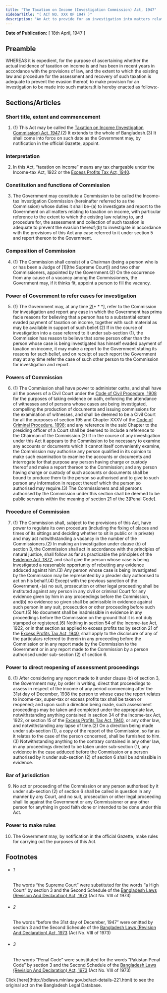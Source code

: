 ```yaml
---
title: "The Taxation on Income (Investigation Commission) Act, 1947"
sidebarTitle: "( ACT NO. XXX OF 1947 )"
description: "An Act to provide for an investigation into matters relating to taxation on income.♣"
---
```


**Date of Publication:** [ 18th April, 1947 ]

## Preamble

WHEREAS it is expedient, for the purpose of ascertaining whether the actual incidence of taxation on income is and has been in recent years in accordance with the provisions of law, and the extent to which the existing law and procedure for the assessment and recovery of such taxation is adequate to prevent the evasion thereof, to make provision for an investigation to be made into such matters;It is hereby enacted as follows:-

## Sections/Articles

### Short title, extent and commencement

1. (1) This Act may be called the [Taxation on Income (Investigation Commission) Act, 1947](/laws/volume-10/act-221 "Taxation on Income (Investigation Commission) Act, 1947").(2) It extends to the whole of Bangladesh.(3) It shall come into force on such date as the Government may, by notification in the official Gazette, appoint.

### Interpretation

2. In this Act, “taxation on income” means any tax chargeable under the Income-tax Act, 1922 or the [Excess Profits Tax Act, 1940](/laws/volume-9/act-187 "Excess Profits Tax Act, 1940").

### Constitution and functions of Commission

3. The Government may constitute a Commission to be called the Income-tax Investigation Commission (hereinafter referred to as the Commission) whose duties it shall be-(a) to investigate and report to the Government on all matters relating to taxation on income, with particular reference to the extent to which the existing law relating to, and procedure for, the assessment and collection of such taxation is adequate to prevent the evasion thereof;(b) to investigate in accordance with the provisions of this Act any case referred to it under section 5 and report thereon to the Government.

### Composition of Commission

4. (1) The Commission shall consist of a Chairman (being a person who is or has been a Judge of [1][the Supreme Court]) and two other Commissioners, appointed by the Government.(2) On the occurrence from any cause of a vacancy among the Commissioners, the Government may, if it thinks fit, appoint a person to fill the vacancy.

### Power of Government to refer cases for investigation

5. (1) The Government may, at any time [2](1)[\* \* \*], refer to the Commission for investigation and report any case in which the Government has prima facie reasons for believing that a person has to a substantial extent evaded payment of taxation on income, together with such material as may be available in support of such belief.(2) If in the course of investigation into a case referred to it under sub-section (1), the Commission has reason to believe that some person other than the person whose case is being investigated has himself evaded payment of taxation on income, it may make a report to the Government stating its reasons for such belief, and on receipt of such report the Government may at any time refer the case of such other person to the Commission for investigation and report.

### Powers of Commission

6. (1) The Commission shall have power to administer oaths, and shall have all the powers of a Civil Court under the [Code of Civil Procedure, 1908](/laws/volume-5/act-86 "Code of Civil Procedure, 1908") for the purposes of taking evidence on oath, enforcing the attendance of witnesses and of persons whose cases are being investigated, compelling the production of documents and issuing commissions for the examination of witnesses, and shall be deemed to be a Civil Court for all the purposes of section 195 and Chapter XXXV of the [Code of Criminal Procedure, 1898](/laws/volume-4/act-75 "Code of Criminal Procedure, 1898"); and any reference in the said Chapter to the presiding officer of a Court shall be deemed to include a reference to the Chairman of the Commission.(2) If in the course of any investigation under this Act it appears to the Commission to be necessary to examine any accounts or documents which it cannot itself conveniently examine, the Commission may authorise any person qualified in its opinion to make such examination to examine the accounts or documents and interrogate for that purpose any person having charge or custody thereof and make a report thereon to the Commission; and any person having charge or custody of such accounts or documents shall be bound to produce them to the person so authorised and to give to such person any information in respect thereof which the person so authorised may require.(3) The Commissioners and all persons authorised by the Commission under this section shall be deemed to be public servants within the meaning of section 21 of the [3](1)[Penal Code].

### Procedure of Commission

7. (1) The Commission shall, subject to the provisions of this Act, have power to regulate its own procedure (including the fixing of places and times of its sittings and deciding whether to sit in public or in private) and may act notwithstanding a vacancy in the number of the Commissioners.(2) In making an investigation under clause (b) of section 3, the Commission shall act in accordance with the principles of natural justice, shall follow as far as practicable the principles of the [Evidence Act, 1872](/laws/volume-1/act-24 "Evidence Act, 1872"), and shall give the person whose case is being investigated a reasonable opportunity of rebutting any evidence adduced against him.(3) Any person whose case is being investigated by the Commission may be represented by a pleader duly authorised to act on his behalf.(4) Except with the previous sanction of the Government,-(a) no suit, prosecution or other legal proceeding shall be instituted against any person in any civil or criminal Court for any evidence given by him in any proceedings before the Commission, and(b) no evidence so given shall be admissible in evidence against such person in any suit, prosecution or other proceeding before such Court.(5) No document shall be inadmissible in evidence in any proceedings before the Commission on the ground that it is not duly stamped or registered.(6) Nothing in section 54 of the Income-tax Act, 1922, or in that section as applied to excess profits tax by section 21 of the [Excess Profits Tax Act, 1940](/laws/volume-9/act-187 "Excess Profits Tax Act, 1940"), shall apply to the disclosure of any of the particulars referred to therein in any proceeding before the Commission or in any report made by the Commission to the Government or in any report made to the Commission by a person authorised under sub-section (2) of section 6.

### Power to direct reopening of assessment proceedings

8. (1) After considering any report made to it under clause (b) of section 3, the Government may, by order in writing, direct that proceedings to assess in respect of the income of any period commencing after the 31st day of December, 1938 the person to whose case the report relates to income-tax, super-tax or excess profits tax shall be taken or reopened; and upon such a direction being made, such assessment proceedings may be taken and completed under the appropriate law, notwithstanding anything contained in section 34 of the Income-tax Act, 1922, or section 15 of the [Excess Profits Tax Act, 1940](/laws/volume-9/act-187 "Excess Profits Tax Act, 1940"), or any other law, and notwithstanding any lapse of time.(2) On a direction being made under sub-section (1), a copy of the report of the Commission, so far as it relates to the case of the person concerned, shall be furnished to him.(3) Notwithstanding anything to the contrary contained in any other law, in any proceedings directed to be taken under sub-section (1), any evidence in the case adduced before the Commission or a person authorised by it under sub-section (2) of section 6 shall be admissible in evidence.

### Bar of jurisdiction

9. No act or proceeding of the Commission or any person authorised by it under sub-section (2) of section 6 shall be called in question in any manner by any Court, and no suit, prosecution or other legal proceeding shall lie against the Government or any Commissioner or any other person for anything in good faith done or intended to be done under this Act.

### Power to make rules

10. The Government may, by notification in the official Gazette, make rules for carrying out the purposes of this Act.

## Footnotes

- ###### 1

  The words “the Supreme Court” were substituted for the words “a High Court” by section 3 and the Second Schedule of the [Bangladesh Laws (Revision And Declaration) Act, 1973](/laws/volume-17/act-430 "Bangladesh Laws (Revision And Declaration) Act, 1973") (Act No. VIII of 1973)

- ###### 2

  The words “before the 31st day of December, 1947” were omitted by section 3 and the Second Schedule of the [Bangladesh Laws (Revision And Declaration) Act, 1973](/laws/volume-17/act-430 "Bangladesh Laws (Revision And Declaration) Act, 1973") (Act No. VIII of 1973)

- ###### 3

  The words “Penal Code” were substituted for the words “Pakistan Penal Code” by section 3 and the Second Schedule of the [Bangladesh Laws (Revision And Declaration) Act, 1973](/laws/volume-17/act-430 "Bangladesh Laws (Revision And Declaration) Act, 1973") (Act No. VIII of 1973)

<Note>
  Click [here](http://bdlaws.minlaw.gov.bd/act-details-221.html) to see the original act on the Bangladesh Legal Database.
</Note>
